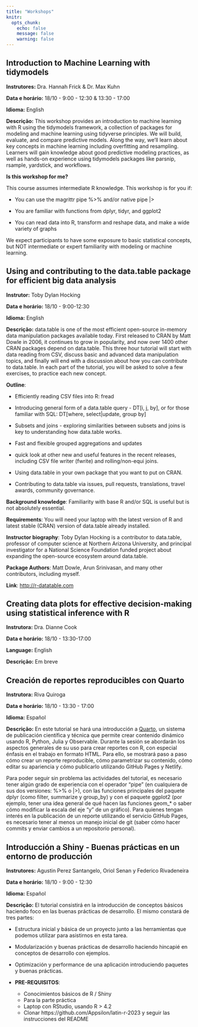 ```yaml
---
title: "Workshops"
knitr:
  opts_chunk:
    echo: false
    message: false
    warning: false
---
```



## Introduction to Machine Learning with tidymodels

**Instrutores:** Dra. Hannah Frick & Dr. Max Kuhn

**Data e horário:** 18/10 - 9:00 - 12:30 & 13:30 - 17:00

**Idioma:** English

**Descrição:** This workshop provides an introduction to machine learning with R using the tidymodels framework, a collection of packages for modeling and machine learning using tidyverse principles. We will build, evaluate, and compare predictive models. Along the way, we’ll learn about key concepts in machine learning including overfitting and resampling. Learners will gain knowledge about good predictive modeling practices, as well as hands-on experience using tidymodels packages like parsnip, rsample, yardstick, and workflows.


**Is this workshop for me?**

This course assumes intermediate R knowledge. This workshop is for you if:

* You can use the magrittr pipe %>% and/or native pipe |>

* You are familiar with functions from dplyr, tidyr, and ggplot2

* You can read data into R, transform and reshape data, and make a wide variety of graphs

We expect participants to have some exposure to basic statistical concepts, but NOT intermediate or expert familiarity with modeling or machine learning.

## Using and contributing to the data.table package for efficient big data analysis

**Instrutor:** Toby Dylan Hocking

**Data e horário:** 18/10 - 9:00-12:30

**Idioma:** English

**Descrição:** data.table is one of the most efficient open-source in-memory data manipulation packages available today. First released to CRAN by Matt Dowle in 2006, it continues to grow in popularity, and now over 1400 other CRAN packages depend on data.table. This three hour tutorial will start with data reading from CSV, discuss basic and advanced data manipulation topics, and finally will end with a discussion about how you can contribute to data.table. In each part of the tutorial, you will be asked to solve a few exercises, to practice each new concept.


**Outline**:

- Efficiently reading CSV files into R: fread

- Introducing general form of a data.table query - DT[i, j, by], or
for those familiar with SQL: DT[where, select|update, group by]

- Subsets and joins - exploring similarities between subsets and joins
is key to understanding how data.table works.

- Fast and flexible grouped aggregations and updates

- quick look at other new and useful features in the recent releases, including CSV file writer (fwrite) and rolling/non-equi joins.

- Using data.table in your own package that you want to put on CRAN.

- Contributing to data.table via issues, pull requests, translations,
travel awards, community governance.

**Background knowledge**: Familiarity with base R and/or SQL is useful but
is not absolutely essential.

**Requirements**: You will need your laptop with the latest version of R
and latest stable (CRAN) version of data.table already installed.

**Instructor biography**: Toby Dylan Hocking is a contributor to data.table, professor of computer science at Northern Arizona University, and principal investigator for a National Science Foundation funded project about expanding the open-source ecosystem
around data.table.

**Package Authors**: Matt Dowle, Arun Srinivasan, and many other
contributors, including myself.

**Link**: <http://r-datatable.com>


## Creating data plots for effective decision-making using statistical inference with R

**Instrutora:** Dra. Dianne Cook

**Data e horário:** 18/10 - 13:30-17:00

**Language:** English

**Descrição:** Em breve

## Creación de reportes reproducibles con Quarto

**Instrutora:** Riva Quiroga

**Data e horário:** 18/10 - 13:30 - 17:00

**Idioma:** Español

**Descrição:** En este tutorial se hará una introducción a [Quarto](https://quarto.org/), un sistema de publicación científica y técnica que permite crear contenido dinámico usando R, Python, Julia y Observable. Durante la sesión se abordarán los aspectos generales de su uso para crear reportes con R, con especial énfasis en el trabajo en formato HTML. Para ello, se mostrará paso a paso cómo crear un reporte reproducible, cómo parametrizar su contenido, cómo editar su apariencia y cómo publicarlo utilizando GitHub Pages y Netlify.

Para poder seguir sin problema las actividades del tutorial, es necesario tener algún grado de experiencia  con el operador "pipe" (en cualquiera de sus dos versiones: %>% o |>), con las funciones principales del paquete dplyr (como filter, summarize y group_by) y con el paquete ggplot2 (por ejemplo, tener una idea general de qué hacen las funciones geom_* o saber cómo modificar la escala del eje "y" de un gráfico). Para quienes tengan interés en la publicación de un reporte utilizando el servicio GitHub Pages, es necesario tener al menos un manejo inicial de git (saber cómo hacer commits y enviar cambios a un repositorio personal). 


##  Introducción a Shiny - Buenas prácticas en un entorno de producción


**Instrutores:** Agustin Perez Santangelo, Oriol Senan y Federico Rivadeneira

**Data e horário:** 18/10 - 9:00 - 12:30

**Idioma:** Español

**Descrição:** El tutorial consistirá en la introducción de conceptos básicos haciendo foco en las buenas prácticas de desarrollo. El mismo constará de tres partes:

- Estructura inicial y básica de un proyecto junto a las herramientas que podemos utilizar para asistirnos en esta tarea.

- Modularización y buenas prácticas de desarrollo haciendo hincapié en conceptos de desarrollo con ejemplos.

- Optimización y performance de una aplicación introduciendo paquetes y buenas prácticas.


- **PRE-REQUISITOS**:
  - Conocimientos básicos de R / Shiny		
  - Para la parte práctica
  - Laptop con RStudio, usando R > 4.2
  - Clonar https://github.com/Appsilon/latin-r-2023 y seguir las instrucciones del README

